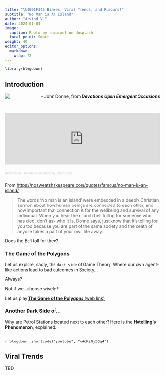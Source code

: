 ```yaml
---
title: "\U0001F345 Biases, Viral Trends, and Rumours!"
subtitle: "No Man is An Island"
author: "Arvind V."
date: 2024-01-04
image:
  caption: Photo by rawpixel on Unsplash
  focal_point: Smart
weight: 40
editor_options: 
  markdown: 
    wrap: 72
---
```


```r
library(blogdown)
```

## Introduction

![](donne.png)
  [- John Donne, from ***Devotions Upon Emergent Occasions***]{style="float:right"}
  
<br>
<br>
<iframe width="100%" height="166" scrolling="no" frameborder="no" allow="autoplay" src="https://w.soundcloud.com/player/?url=https%3A//api.soundcloud.com/tracks/1219217278&amp;color=ff5500&amp;show_teaser=true%3F">

</iframe>

::: {style="font-size: 10px; color: #cccccc;line-break: anywhere;word-break: normal;overflow: hidden;white-space: nowrap;text-overflow: ellipsis; font-family: Interstate,Lucida Grande,Lucida Sans Unicode,Lucida Sans,Garuda,Verdana,Tahoma,sans-serif;font-weight: 100;"}
<a href="https://soundcloud.com/anton-jarvis-206182017" title="Anton Jarvis" target="_blank" style="color: #cccccc; text-decoration: none;">AntonJarvis</a> ·
<a href="https://soundcloud.com/anton-jarvis-206182017/no-man-is-an-island-by-john-donne" title="No Man is an Island by John Donne" target="_blank" style="color: #cccccc; text-decoration: none;">No
Man is an Island by John Donne</a>
:::

From <https://nosweatshakespeare.com/quotes/famous/no-man-is-an-island/>

>The words ‘No man is an island’ were embedded in a deeply Christian sermon about how human beings are connected to each other, and how important that connection is for the wellbeing and survival of any individual. When you hear the church bell tolling for someone who has died, don’t ask who it is, Donne says, just know that it’s tolling for you too because you are part of the same society and the death of anyone takes a part of your own life away.

Does the Bell toll for thee?


### The Game of the Polygons

Let us explore, sadly, the `dark side` of Game Theory. Where our own
agent-like actions lead to bad outcomes in Society...

Always?

Not if we...choose wisely !!

Let us play <u>**The Game of the Polygons** [(web
link)](https://ncase.me/polygons/)</u>

### Another Dark Side of...

Why are Petrol Stations located next to each other? Here is the
**Hotelling's Phenomenon**, explained.

<br> `r blogdown::shortcode("youtube", "u4cKzGj58q4")` <br>



## Viral Trends

TBD


